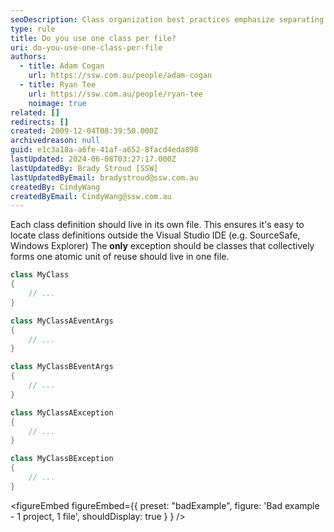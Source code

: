```yaml
---
seoDescription: Class organization best practices emphasize separating each class into its own file, except when multiple classes form a cohesive unit.
type: rule
title: Do you use one class per file?
uri: do-you-use-one-class-per-file
authors:
  - title: Adam Cogan
    url: https://ssw.com.au/people/adam-cogan
  - title: Ryan Tee
    url: https://ssw.com.au/people/ryan-tee
    noimage: true
related: []
redirects: []
created: 2009-12-04T08:39:50.000Z
archivedreason: null
guid: e1c3a18a-a6fe-41af-a652-8facd4eda898
lastUpdated: 2024-06-08T03:27:17.000Z
lastUpdatedBy: Brady Stroud [SSW]
lastUpdatedByEmail: bradystroud@ssw.com.au
createdBy: CindyWang
createdByEmail: CindyWang@ssw.com.au
---
```


Each class definition should live in its own file. This ensures it's easy to locate class definitions outside the Visual Studio IDE (e.g. SourceSafe, Windows Explorer)
The **only** exception should be classes that collectively forms one atomic unit of reuse should live in one file.

```cs
class MyClass
{
    // ...
}

class MyClassAEventArgs
{
    // ...
}

class MyClassBEventArgs
{
    // ...
}

class MyClassAException
{
    // ...
}

class MyClassBException
{
    // ...
}
```

<figureEmbed figureEmbed={{
  preset: "badExample",
  figure: 'Bad example - 1 project, 1 file',
  shouldDisplay: true
} } />
